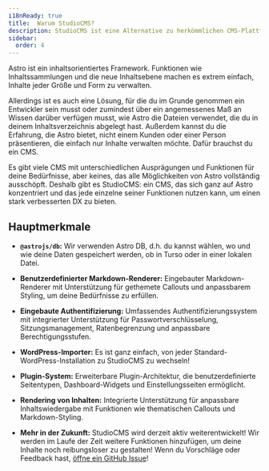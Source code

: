 ```yaml
---
i18nReady: true
title:  Warum StudioCMS?
description: StudioCMS ist eine Alternative zu herkömmlichen CMS-Plattformen. Es ist ein Headless CMS, das auf Astro DB und Astro basiert, um ein nahtloses Content Management zu ermöglichen.
sidebar:
  order: 4
---
```


Astro ist ein inhaltsorientiertes Framework. Funktionen wie Inhaltssammlungen und die neue Inhaltsebene machen es extrem einfach, Inhalte jeder Größe und Form zu verwalten.

Allerdings ist es auch eine Lösung, für die du im Grunde genommen ein Entwickler sein musst oder zumindest über ein angemessenes Maß an Wissen darüber verfügen musst, wie Astro die Dateien verwendet, die du in deinem Inhaltsverzeichnis abgelegt hast. Außerdem kannst du die Erfahrung, die Astro bietet, nicht einem Kunden oder einer Person präsentieren, die einfach nur Inhalte verwalten möchte. Dafür brauchst du ein CMS.

Es gibt viele CMS mit unterschiedlichen Ausprägungen und Funktionen für deine Bedürfnisse, aber keines, das alle Möglichkeiten von Astro vollständig ausschöpft.
Deshalb gibt es StudioCMS: ein CMS, das sich ganz auf Astro konzentriert und das jede einzelne seiner Funktionen nutzen kann, um einen stark verbesserten DX zu bieten.

## Hauptmerkmale

- **`@astrojs/db`:** Wir verwenden Astro DB, d.h. du kannst wählen, wo und wie deine Daten gespeichert werden, ob in Turso oder in einer lokalen Datei.

- **Benutzerdefinierter Markdown-Renderer:** Eingebauter Markdown-Renderer mit Unterstützung für gethemete Callouts und anpassbarem Styling, um deine Bedürfnisse zu erfüllen.

- **Eingebaute Authentifizierung:** Umfassendes Authentifizierungssystem mit integrierter Unterstützung für Passwortverschlüsselung, Sitzungsmanagement, Ratenbegrenzung und anpassbare Berechtigungsstufen.

- **WordPress-Importer:** Es ist ganz einfach, von jeder Standard-WordPress-Installation zu StudioCMS zu wechseln!

- **Plugin-System:** Erweiterbare Plugin-Architektur, die benutzerdefinierte Seitentypen, Dashboard-Widgets und Einstellungsseiten ermöglicht.

- **Rendering von Inhalten:** Integrierte Unterstützung für anpassbare Inhaltswiedergabe mit Funktionen wie thematischen Callouts und Markdown-Styling.

- **Mehr in der Zukunft:** StudioCMS wird derzeit aktiv weiterentwickelt! Wir werden im Laufe der Zeit weitere Funktionen hinzufügen, um deine Inhalte noch reibungsloser zu gestalten! Wenn du Vorschläge oder Feedback hast, [öffne ein GitHub Issue](https://github.com/withstudiocms/studiocms/issues/new/choose)!
